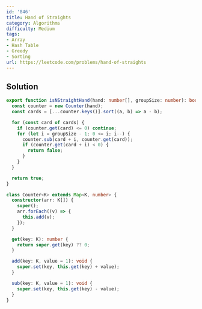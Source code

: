 ```yaml
---
id: '846'
title: Hand of Straights
category: Algorithms
difficulty: Medium
tags:
- Array
- Hash Table
- Greedy
- Sorting
url: https://leetcode.com/problems/hand-of-straights
---
```


## Solution

```typescript filename="solution.ts" copy
export function isNStraightHand(hand: number[], groupSize: number): boolean {
  const counter = new Counter(hand);
  const cards = [...counter.keys()].sort((a, b) => a - b);

  for (const card of cards) {
    if (counter.get(card) <= 0) continue;
    for (let i = groupSize - 1; 0 <= i; i--) {
      counter.sub(card + i, counter.get(card));
      if (counter.get(card + i) < 0) {
        return false;
      }
    }
  }

  return true;
}

class Counter<K> extends Map<K, number> {
  constructor(arr: K[]) {
    super();
    arr.forEach((v) => {
      this.add(v);
    });
  }

  get(key: K): number {
    return super.get(key) ?? 0;
  }

  add(key: K, value = 1): void {
    super.set(key, this.get(key) + value);
  }

  sub(key: K, value = 1): void {
    super.set(key, this.get(key) - value);
  }
}
```

